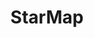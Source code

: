 ---
slug: starmap
link: /projects/starmap/
category: 'projects'
title: StarMap
publicData: Sep 11th 2020
pagesCount: 1
pages: 
        - page:
            - image: ../../assets/images/projects/project-0-openfactoring/1.jpg
            - title: Title
sortIdx: 160
---